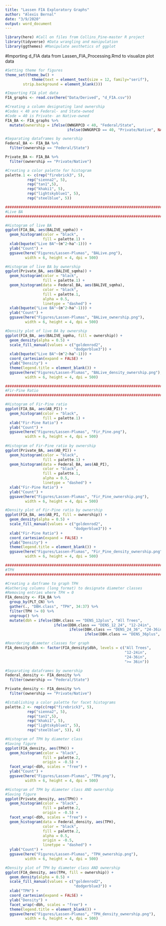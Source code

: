 ---
title: "Lassen FIA Exploratory Graphs"
author: "Alexis Bernal"
date: "3/9/2020"
output: word_document
---

```{r}
library(here) #Call on files from Collins_Pine-master R project
library(tidyverse) #Data wrangling and manipulation
library(ggthemes) #Manipulate aesthetics of ggplot
```

#Importing d_FIA data from Lassen_FIA_Processing.Rmd to visualize plot data

```{r}
#Setting theme for figures
theme_set(theme_bw() + 
            theme(text = element_text(size = 12, family="serif"), 
        strip.background = element_blank()))

#Importing FIA plot data
FIA_graphs <- read.csv(here("Data/Derived", "d_FIA.csv"))

#Creating a column designating land ownership
#Codes < 40 are Federal- and State-owned
#Code = 40 is Private- an Native-owned
FIA_BA <- FIA_graphs %>%
  mutate(ownership = ifelse(OWNGRPCD < 40, "Federal/State",
                            ifelse(OWNGRPCD == 40, "Private/Native", NA)))

#Separating dataframes by ownership
Federal_BA <- FIA_BA %>%
  filter(ownership == "Federal/State")

Private_BA <- FIA_BA %>%
  filter(ownership == "Private/Native")

#Creating a color palette for histogram
palette.1 <- c(rep("firebrick3", 5), 
          rep("sienna2", 5), 
          rep("tan1",5),
          rep("khaki1", 5), 
          rep("lightskyblue1", 5),
          rep("steelblue", 5))

###########################################################################
#Live BA
###########################################################################

#Histogram of live BA
ggplot(FIA_BA, aes(BALIVE_sqmha)) + 
  geom_histogram(color = "black",
                 fill = palette.1) + 
  xlab(bquote("Live BA"~(m^2~ha^-1))) +
  ylab("Count") + 
  ggsave(here("Figures/Lassen-Plumas", "BALive.png"),
         width = 6, height = 4, dpi = 500)

#Histogram of live BA by ownership
ggplot(Private_BA, aes(BALIVE_sqmha)) + 
  geom_histogram(color = "black",
                 fill = palette.1) + 
  geom_histogram(data = Federal_BA, aes(BALIVE_sqmha),
                 color = "black",
                 fill = palette.1,
                 alpha = 0.5,
                 linetype = "dashed") + 
  xlab(bquote("Live BA"~(m^2~ha^-1))) +
  ylab("Count") + 
  ggsave(here("Figures/Lassen-Plumas", "BALive_ownership.png"),
         width = 6, height = 4, dpi = 500)

#Density plot of live BA by ownership
ggplot(FIA_BA, aes(BALIVE_sqmha, fill = ownership)) + 
  geom_density(alpha = 0.5) + 
  scale_fill_manual(values = c("goldenrod2",
                               "dodgerblue3")) + 
  xlab(bquote("Live BA"~(m^2~ha^-1))) +
  coord_cartesian(expand = FALSE) + 
  ylab("Density") +
  theme(legend.title = element_blank()) +
  ggsave(here("Figures/Lassen-Plumas", "BALive_density_ownership.png"),
         width = 6, height = 4, dpi = 500)

##############################################################################
#Fir-Pine Ratio
##############################################################################

#Histogram of Fir-Pine ratio
ggplot(FIA_BA, aes(AB_PI)) + 
  geom_histogram(color = "black",
                 fill = palette.1) + 
  xlab("Fir-Pine Ratio") +
  ylab("Count") + 
  ggsave(here("Figures/Lassen-Plumas", "Fir_Pine.png"),
         width = 6, height = 4, dpi = 500)  
  
#Histogram of Fir-Pine ratio by ownership
ggplot(Private_BA, aes(AB_PI)) + 
  geom_histogram(color = "black",
                 fill = palette.1) + 
  geom_histogram(data = Federal_BA, aes(AB_PI),
                 color = "black",
                 fill = palette.1,
                 alpha = 0.5,
                 linetype = "dashed") + 
  xlab("Fir-Pine Ratio") +
  ylab("Count") + 
  ggsave(here("Figures/Lassen-Plumas", "Fir_Pine_ownership.png"),
         width = 6, height = 4, dpi = 500)

#Density plot of Fir-Pine ratio by ownership
ggplot(FIA_BA, aes(AB_PI, fill = ownership)) + 
  geom_density(alpha = 0.5) + 
  scale_fill_manual(values = c("goldenrod2",
                               "dodgerblue3")) + 
  xlab("Fir-Pine Ratio") +
  coord_cartesian(expand = FALSE) + 
  ylab("Density") +
  theme(legend.title = element_blank()) +
  ggsave(here("Figures/Lassen-Plumas", "Fir_Pine_density_ownership.png"),
         width = 6, height = 4, dpi = 500)

#############################################################################
#TPH
#############################################################################

#Creating a datframe to graph TPH
#Gathering columns (long format) to designate diameter classes
#Removing entries where TPH = 0
FIA_density <- FIA_BA %>%
  group_by(PLT_CN) %>%
  gather(., "DBH.class", "TPH", 34:37) %>%
  filter(TPH != 0) %>%
  ungroup() %>%
  mutate(dbh = ifelse(DBH.class == "DENS_12plus", "All Trees",
                      ifelse(DBH.class == "DENS_12_24", "12-24in",
                             ifelse(DBH.class == "DENS_24_36", "24-36in",
                                    ifelse(DBH.class == "DENS_36plus", ">= 36in", NA)))))

#Reordering diameter classes for graph
FIA_density$dbh <- factor(FIA_density$dbh, levels = c("All Trees",
                                                      "12-24in",
                                                      "24-36in",
                                                      ">= 36in"))

#Separating dataframes by ownership
Federal_density <- FIA_density %>%
  filter(ownership == "Federal/State")

Private_density <- FIA_density %>%
  filter(ownership == "Private/Native")

#Establishing a color palette for facet histograms
palette.2 <- rep(c(rep("firebrick3", 5), 
          rep("sienna2", 5), 
          rep("tan1",5),
          rep("khaki1", 5), 
          rep("lightskyblue1", 5),
          rep("steelblue", 5)), 4)

#Histogram of TPH by diameter class
#Saving figure
ggplot(FIA_density, aes(TPH)) +
  geom_histogram(color = "black",
                 fill = palette.2,
                 origin = -0.5) + 
  facet_wrap(~dbh, scales = "free") + 
  ylab("Count") + 
  ggsave(here("Figures/Lassen-Plumas", "TPH.png"),
         width = 6, height = 4, dpi = 500)

#Histogram of TPH by diameter class AND ownership
#Saving figure
ggplot(Private_density, aes(TPH)) +
  geom_histogram(color = "black",
                 fill = palette.2,
                 origin = -0.5) + 
  facet_wrap(~dbh, scales = "free") + 
  geom_histogram(data = Federal_density, aes(TPH),
                 color = "black",
                 fill = palette.2,
                 alpha = 0.5,
                 origin = -0.5,
                 linetype = "dashed") + 
  ylab("Count") + 
  ggsave(here("Figures/Lassen-Plumas", "TPH_ownership.png"),
         width = 6, height = 4, dpi = 500)

#Density plot of TPH by diameter class AND ownership
ggplot(FIA_density, aes(TPH, fill = ownership)) + 
  geom_density(alpha = 0.5) + 
  scale_fill_manual(values = c("goldenrod2",
                               "dodgerblue3")) + 
  xlab("TPH") +
  coord_cartesian(expand = FALSE) + 
  ylab("Density") +
  facet_wrap(~dbh, scales = "free") +
  theme(legend.title = element_blank()) +
  ggsave(here("Figures/Lassen-Plumas", "TPH_density_ownership.png"),
         width = 6, height = 4, dpi = 500)


```

